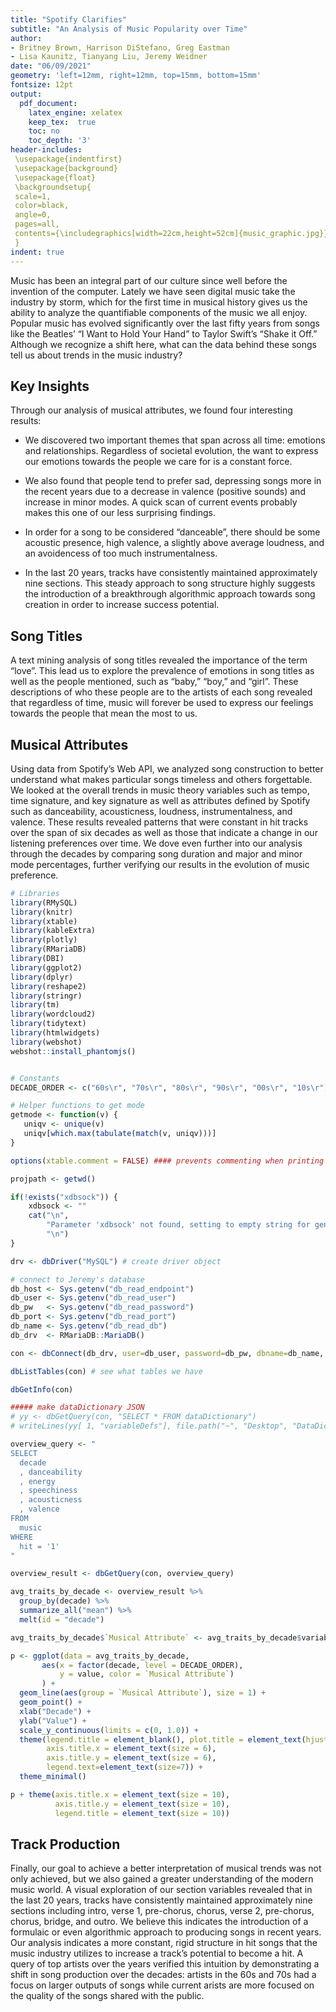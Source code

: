 ```yaml
---
title: "Spotify Clarifies"
subtitle: "An Analysis of Music Popularity over Time"
author: 
- Britney Brown, Harrison DiStefano, Greg Eastman
- Lisa Kaunitz, Tianyang Liu, Jeremy Weidner
date: "06/09/2021"
geometry: 'left=12mm, right=12mm, top=15mm, bottom=15mm'
fontsize: 12pt
output:
  pdf_document:
    latex_engine: xelatex
    keep_tex:  true
    toc: no
    toc_depth: '3'
header-includes:
 \usepackage{indentfirst}
 \usepackage{background}
 \usepackage{float}
 \backgroundsetup{
 scale=1,
 color=black,
 angle=0,
 pages=all,
 contents={\includegraphics[width=22cm,height=52cm]{music_graphic.jpg}}
 }
indent: true
---
```


\vspace{8pt}

Music has been an integral part of our culture since well before the invention of the computer. Lately we have seen digital music take the industry by storm, which for the first time in musical history gives us the ability to analyze the quantifiable components of the music we all enjoy. Popular music has evolved significantly over the last fifty years from songs like the Beatles' "I Want to Hold Your Hand" to Taylor Swift's "Shake it Off." Although we recognize a shift here, what can the data behind these songs tell us about trends in the music industry?

\vspace{12pt}

## Key Insights

Through our analysis of musical attributes, we found four interesting results:

- We discovered two important themes that span across all time: emotions and relationships. Regardless of societal evolution, the want to express our emotions towards the people we care for is a constant force. 

- We also found that people tend to prefer sad, depressing songs more in the recent years due to a decrease in valence (positive sounds) and increase in minor modes. A quick scan of current events probably makes this one of our less surprising findings.

- In order for a song to be considered "danceable", there should be some acoustic presence, high valence, a slightly above average loudness, and an avoidencess of too much instrumentalness. 

- In the last 20 years, tracks have consistently maintained approximately nine sections. This steady approach to song structure highly suggests the introduction of a breakthrough algorithmic approach towards song creation in order to increase success potential. 

\newpage

## Song Titles

A text mining analysis of song titles revealed the importance of the term "love". This lead us to explore the prevalence of emotions in song titles as well as the people mentioned, such as "baby," "boy," and "girl". These descriptions of who these people are to the artists of each song revealed that regardless of time, music will forever be used to express our feelings towards the people that mean the most to us. 

\vspace{4pt}

## Musical Attributes 

Using data from Spotify's Web API, we analyzed song construction to better understand what makes particular songs timeless and others forgettable. We looked at the overall trends in music theory variables such as tempo, time signature, and key signature as well as attributes defined by Spotify such as danceability, acousticness, loudness, instrumentalness, and valence. These results revealed patterns that were constant in hit tracks over the span of six decades as well as those that indicate a change in our listening preferences over time. We dove even further into our analysis through the decades by comparing song duration and major and minor mode percentages, further verifying our results in the evolution of music preference. 

```r

# Libraries
library(RMySQL)
library(knitr)
library(xtable)
library(kableExtra)
library(plotly)
library(RMariaDB)
library(DBI)
library(ggplot2)
library(dplyr)
library(reshape2)
library(stringr)
library(tm)
library(wordcloud2)
library(tidytext)
library(htmlwidgets)
library(webshot)
webshot::install_phantomjs()


# Constants
DECADE_ORDER <- c("60s\r", "70s\r", "80s\r", "90s\r", "00s\r", "10s\r")

# Helper functions to get mode
getmode <- function(v) {
   uniqv <- unique(v)
   uniqv[which.max(tabulate(match(v, uniqv)))]
}

options(xtable.comment = FALSE) #### prevents commenting when printing xtable latex

projpath <- getwd()

if(!exists("xdbsock")) {
    xdbsock <- ""
    cat("\n", 
        "Parameter 'xdbsock' not found, setting to empty string for general usage", 
        "\n")
}

drv <- dbDriver("MySQL") # create driver object

# connect to Jeremy's database
db_host <- Sys.getenv("db_read_endpoint")
db_user <- Sys.getenv("db_read_user")
db_pw   <- Sys.getenv("db_read_password")
db_port <- Sys.getenv("db_read_port")
db_name <- Sys.getenv("db_read_db")
db_drv  <- RMariaDB::MariaDB()

con <- dbConnect(db_drv, user=db_user, password=db_pw, dbname=db_name, host=db_host, port=db_port)

dbListTables(con) # see what tables we have 

dbGetInfo(con)

##### make dataDictionary JSON
# yy <- dbGetQuery(con, "SELECT * FROM dataDictionary")
# writeLines(yy[ 1, "variableDefs"], file.path("~", "Desktop", "DataDictionary.json"))

```

```r
overview_query <- "
SELECT
  decade
  , danceability
  , energy
  , speechiness
  , acousticness
  , valence
FROM
  music
WHERE
  hit = '1'
"

overview_result <- dbGetQuery(con, overview_query)

avg_traits_by_decade <- overview_result %>%
  group_by(decade) %>%
  summarize_all("mean") %>%
  melt(id = "decade")

avg_traits_by_decade$`Musical Attribute` <- avg_traits_by_decade$variable

p <- ggplot(data = avg_traits_by_decade,
       aes(x = factor(decade, level = DECADE_ORDER),
           y = value, color = `Musical Attribute`)
       ) +
  geom_line(aes(group = `Musical Attribute`), size = 1) +
  geom_point() +
  xlab("Decade") +
  ylab("Value") +
  scale_y_continuous(limits = c(0, 1.0)) +
  theme(legend.title = element_blank(), plot.title = element_text(hjust = 0.5),
        axis.title.x = element_text(size = 6),
        axis.title.y = element_text(size = 6),
        legend.text=element_text(size=7)) +
  theme_minimal()

p + theme(axis.title.x = element_text(size = 10),
          axis.title.y = element_text(size = 10),
          legend.title = element_text(size = 10))

```

## Track Production

Finally, our goal to achieve a better interpretation of musical trends was not only achieved, but we also gained a greater understanding of the modern music world. A visual exploration of our section variables revealed that in the last 20 years, tracks have consistently maintained approximately nine sections including intro, verse 1, pre-chorus, chorus, verse 2, pre-chorus, chorus, bridge, and outro. We believe this indicates the introduction of a formulaic or even algorithmic approach to producing songs in recent years. Our analysis indicates a more constant, rigid structure in hit songs that the music industry utilizes to increase a track's potential to become a hit. A query of top artists over the years verified this intuition by demonstrating a shift in song production over the decades: artists in the 60s and 70s had a focus on larger outputs of songs while current arists are more focused on the quality of the songs shared with the public. 



